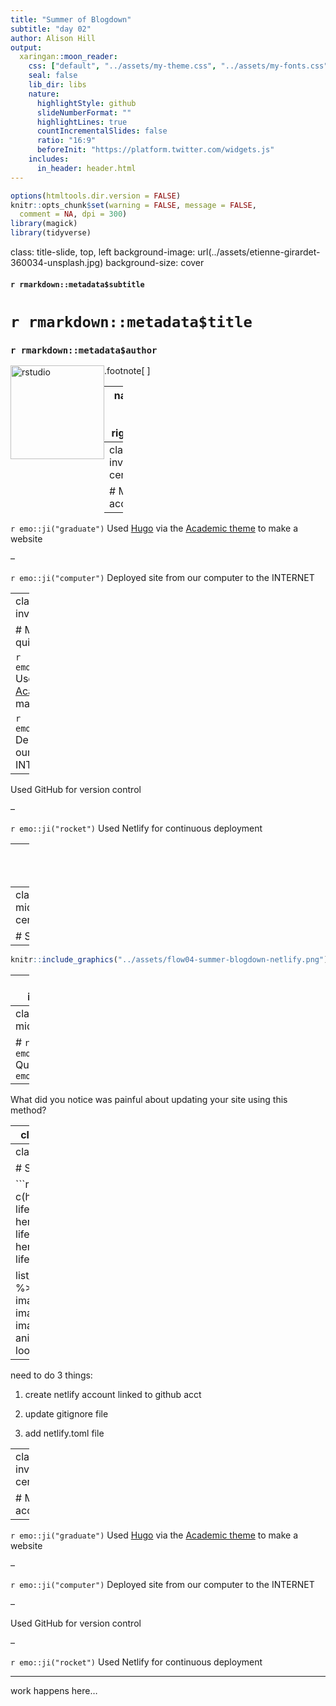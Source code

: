 ```yaml
---
title: "Summer of Blogdown"
subtitle: "day 02"
author: Alison Hill
output:
  xaringan::moon_reader:
    css: ["default", "../assets/my-theme.css", "../assets/my-fonts.css"]
    seal: false 
    lib_dir: libs
    nature:
      highlightStyle: github
      slideNumberFormat: "" 
      highlightLines: true
      countIncrementalSlides: false
      ratio: "16:9"
      beforeInit: "https://platform.twitter.com/widgets.js"
    includes:
      in_header: header.html  
---
```


```r
options(htmltools.dir.version = FALSE)
knitr::opts_chunk$set(warning = FALSE, message = FALSE, 
  comment = NA, dpi = 300)
library(magick)
library(tidyverse)
```

class: title-slide, top, left
background-image: url(../assets/etienne-girardet-360034-unsplash.jpg)
background-size: cover

<div class="module mid">
  <h4>`r rmarkdown::metadata$subtitle`</h2>
</div>

# `r rmarkdown::metadata$title`

### `r rmarkdown::metadata$author`



.footnote[
<img src="../assets/RStudio-Logo-White.png" alt="rstudio" style="float:left;width:150px;"/>
]

---
name: hello
class: inverse, right, middle


<img style="border-radius: 50%;" src="https://github.com/apreshill.png" width="150px"/>

# Find me at...

[`r icon::fa("twitter")` @apreshill](http://twitter.com/apreshill)  
[`r icon::fa("github")` @apreshill](http://github.com/apreshill)  
[`r icon::fa("link")` alison.rbind.io](https://alison.rbind.io)  
[`r icon::fa("paper-plane")` alison@rstudio.com](mailto:alison@rstudio.com)

---
class: middle, inverse, center

# Mission accomplished


--

`r emo::ji("graduate")` Used [Hugo](https://gohugo.io/) via the [Academic theme](https://themes.gohugo.io/academic/) to make a website

--

`r emo::ji("computer")` Deployed site from our computer to the INTERNET

---
class: middle, inverse, center

# Mission not-quite-accomplished




`r emo::ji("graduate")` Used [Hugo](https://gohugo.io/) via the [Academic theme](https://themes.gohugo.io/academic/) to make a website



`r emo::ji("computer")` Deployed site from our computer to the INTERNET

--

<i class="fab fa-github fa-lg fa-fw"></i> Used  GitHub for version control

--

`r emo::ji("rocket")` Used Netlify for continuous deployment

---
class: middle, center

```r
list_png <- c(here::here("assets/flow01-summer-blogdown-github.png"),
              here::here("assets/flow02-summer-blogdown-clone.png"),
              here::here("assets/flow03-summer-blogdown-build.png"),
              here::here("assets/flow04-summer-blogdown-netlify.png"))

list_png %>% 
  map(image_read) %>% # reads each path file
  image_join() %>% # joins image
  image_scale("3000") %>% 
  image_animate(fps = .5)  # animates, can opt for number of loops
```


---
class:inverse, middle, center

# Step 4

--

```r
knitr::include_graphics("../assets/flow04-summer-blogdown-netlify.png")
```

---
class: middle, inverse, center

# Drag & drop deploy



```r
list_png <- c(here::here("assets/blogdown-lifecycle/Slide3.png"),
              here::here("assets/blogdown-lifecycle/Slide5.png"),
              here::here("assets/blogdown-lifecycle/Slide6.png"))

list_png %>% 
  map(image_read) %>% # reads each path file
  image_join() %>% # joins image
  image_scale("2000") %>% 
  image_animate(fps = .5)  # animates, can opt for number of loops
```


---
class: inverse, middle, center

# `r emo::ji("sparkles")` Quiz! `r emo::ji("sparkles")`

--

What did you notice was painful about updating your site using this method?



---
class: middle, inverse, center

# Automating it `r emo::ji("robot")`


---
class: middle, inverse, center

# Step 4 `r emo::ji("rocket")`

```r
list_png <- c(here::here("assets/blogdown-lifecycle/Slide7.png"),
              here::here("assets/blogdown-lifecycle/Slide8.png"),
              here::here("assets/blogdown-lifecycle/Slide9.png"))

list_png %>% 
  map(image_read) %>% # reads each path file
  image_join() %>% # joins image
  image_scale("2000") %>% 
  image_animate(fps = .5)  # animates, can opt for number of loops
```

---

need to do 3 things: 

1. create netlify account linked to github acct

1. update gitignore file

1. add netlify.toml file

---
class: middle, inverse, center

# Mission accomplished


--

`r emo::ji("graduate")` Used [Hugo](https://gohugo.io/) via the [Academic theme](https://themes.gohugo.io/academic/) to make a website

--

`r emo::ji("computer")` Deployed site from our computer to the INTERNET

--

<i class="fab fa-github fa-lg fa-fw"></i> Used  GitHub for version control

--

`r emo::ji("rocket")` Used Netlify for continuous deployment

---

work happens here...
